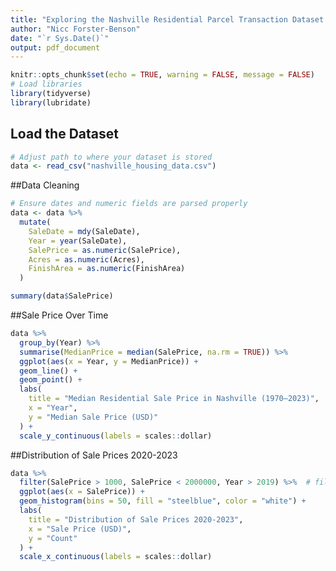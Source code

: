 ```yaml
---
title: "Exploring the Nashville Residential Parcel Transaction Dataset (1970–2023)"
author: "Nicc Forster-Benson"
date: "`r Sys.Date()`"
output: pdf_document
---
```


```r
knitr::opts_chunk$set(echo = TRUE, warning = FALSE, message = FALSE)
# Load libraries
library(tidyverse)
library(lubridate)
```

## Load the Dataset

```r
# Adjust path to where your dataset is stored
data <- read_csv("nashville_housing_data.csv")

```

##Data Cleaning

```r

# Ensure dates and numeric fields are parsed properly
data <- data %>%
  mutate(
    SaleDate = mdy(SaleDate),
    Year = year(SaleDate),
    SalePrice = as.numeric(SalePrice),
    Acres = as.numeric(Acres),
    FinishArea = as.numeric(FinishArea)
  )

summary(data$SalePrice)
```

##Sale Price Over Time

```r
data %>%
  group_by(Year) %>%
  summarise(MedianPrice = median(SalePrice, na.rm = TRUE)) %>%
  ggplot(aes(x = Year, y = MedianPrice)) +
  geom_line() +
  geom_point() +
  labs(
    title = "Median Residential Sale Price in Nashville (1970–2023)",
    x = "Year",
    y = "Median Sale Price (USD)"
  ) +
  scale_y_continuous(labels = scales::dollar)
```

##Distribution of Sale Prices 2020-2023


```r
data %>%
  filter(SalePrice > 1000, SalePrice < 2000000, Year > 2019) %>%  # filter extreme outliers
  ggplot(aes(x = SalePrice)) +
  geom_histogram(bins = 50, fill = "steelblue", color = "white") +
  labs(
    title = "Distribution of Sale Prices 2020-2023",
    x = "Sale Price (USD)",
    y = "Count"
  ) +
  scale_x_continuous(labels = scales::dollar)
```

  
  
  
